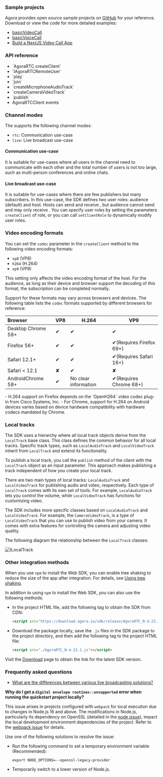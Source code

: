 <PlatformWrapper platform = "web">

### Sample projects

Agora provides open source sample projects on [GitHub](https://github.com/AgoraIO/API-Examples-Web) for your reference. Download or view the code for more detailed examples:

- [basicVideoCall](https://github.com/AgoraIO/API-Examples-Web/tree/main/src/example/basic/basicVideoCall)
- [basicVoiceCall](https://github.com/AgoraIO/API-Examples-Web/tree/main/src/example/basic/basicVoiceCall)
- [Build a NextJS Video Call App](https://www.agora.io/en/blog/build-a-next-js-video-call-app/)

### API reference
- <Link target="_blank" to="{{global.API_REF_WEB_ROOT}}/interfaces/iagorartc.html#createclient">`AgoraRTC.createClient`</Link>
- <Link target="_blank" to="{{global.API_REF_WEB_ROOT}}/interfaces/iagorartcremoteuser.html">`IAgoraRTCRemoteUser`</Link>
- <Link target="_blank" to="{{global.API_REF_WEB_ROOT}}/interfaces/iremoteaudiotrack.html#play">`play`</Link>
- <Link target="_blank" to="{{global.API_REF_WEB_ROOT}}/interfaces/iagorartcclient.html#join">`join`</Link>
- <Link target="_blank" to="{{global.API_REF_WEB_ROOT}}/interfaces/iagorartc.html#createmicrophoneaudiotrack">`createMicrophoneAudioTrack`</Link>
- <Link target="_blank" to="{{global.API_REF_WEB_ROOT}}/interfaces/iagorartc.html#createcameravideotrack">`createCameraVideoTrack`</Link>
- <Link target="_blank" to="{{global.API_REF_WEB_ROOT}}/interfaces/iagorartcclient.html#publish">`publish`</Link>
- <Link target="_blank" to="{{global.API_REF_WEB_ROOT}}/interfaces/iagorartcclient.html#event_channel_media_relay_event">AgoraRTCClient events</Link>

### Channel modes

The <Vpd k="SDK"/> supports the following channel modes: 

- `rtc`: Communication use-case
- `live`: Live broadcast use-case

#### Communication use-case

It is suitable for use-cases where all users in the channel need to communicate with each other and the total number of users is not too large, such as multi-person conferences and online chats.

#### Live broadcast use-case

It is suitable for use-cases where there are few publishers but many subscribers. In this use-case, the SDK defines two user roles: audience (default) and host. Hosts can send and receive <Vpd k="MEDIA" />, but audience cannot send and may only receive <Vpd k="MEDIA" />. You can specify user roles by setting the parameters `createClient` of role, or you can call `setClientRole` to dynamically modify user roles.

### Video encoding formats

You can set the `codec` parameter in the `createClient` method to the following video encoding formats:

- `vp8` (VP8)
- `h264` (H.264)
- `vp9` (VP9)

This setting only affects the video encoding format of the host. For the audience, as long as their device and browser support the decoding of this format, the subscription can be completed normally.

Support for these formats may vary across browsers and devices. The following table lists the `codec` formats supported by different browsers for reference:

| Browser             | VP8 | H.264        | VP9               |
|:---------------------|-----|---------------|-------------------|
| Desktop Chrome 58+ | ✔   | ✔             | ✔                 |
| Firefox 56+         | ✔   | ✔| ✔(Requires Firefox 69+) |
| Safari 12.1+        | ✔   | ✔             | ✔(Requires Safari 16+) |
| Safari < 12.1       | ✘   | ✔             | ✘                 |
| AndroidChrome 58+   | ✔   | No clear information | ✔(Requires Chrome 68+) |

<Admonition type="info" info="Hint">
- H.264 support on Firefox depends on the `OpenH264` video codec plug-in from Cisco Systems, Inc. 
- For Chrome, support for H.264 on Android devices varies based on device hardware compatibility with hardware codecs mandated by Chrome.
</Admonition>

### Local <Vpd k="MEDIA" /> tracks

The SDK uses a hierarchy where all local track objects derive from the `LocalTrack` base class. This class defines the common behavior for all local tracks. Specific track types, such as `LocalAudioTrack` and `LocalVideoTrack` inherit from `LocalTrack` and extend its functionality.

To publish a local track, you call the `publish` method of the client with the `LocalTrack` object as an input parameter. This approach makes publishing a track independent of how you create your local track.

There are two main types of local tracks: `LocalAudioTrack` and `LocalVideoTrack` for publishing audio and video, respectively. Each type of `LocalTrack` comes with its own set of tools. For example, `LocalAudioTrack` lets you control the volume, while `LocalVideoTrack` has functions for customizing video.

The SDK includes more specific classes based on `LocalAudioTrack` and `LocalVideoTrack`. For example, the `CameraVideoTrack`, is a type of `LocalVideoTrack` that you can use to publish video from your camera. It comes with extra features for controlling the camera and adjusting video quality.

The following diagram the relationship between the `LocalTrack` classes:

![ILocalTrack](/images/rtc-sdk/ILocalTrack-web.png)

### Other integration methods

When you use `npm` to install the Web SDK, you can enable tree shaking to reduce the size of the app after integration. For details, see [Using tree shaking](../best-practices/app-size-optimization#use-tree-shaking).

In addition to using `npm` to install the Web SDK, you can also use the following methods:

* In the project HTML file, add the following tag to obtain the SDK from CDN:

    ```html
    <script src="https://download.agora.io/sdk/release/AgoraRTC_N-4.23.1.js"></script>
    ```

* Download the <Vpd k="SDK"/> package locally, save the `.js` files in the SDK package to the project directory, and then add the following tag to the project HTML file:

    ```html
    <script src="./AgoraRTC_N-4.23.1.js"></script>
    ```

Visit the [Download](/sdks?platform=web) page to obtain the link for the latest SDK version.

### Frequently asked questions

* [What are the differences between various live broadcasting solutions?](/help/general-product-inquiry/streaming_difference)

**Why do I get a `digital envelope routines::unsupported` error when running the quickstart project locally?**

This issue arises in projects configured with `webpack` for local execution due to changes in Node.js 16 and above. The modifications in Node.js, particularly its dependency on OpenSSL (detailed in the [node issue](https://github.com/nodejs/node/issues/29817)), impact the local development environment dependencies of the project. Refer to the [webpack issue](https://github.com/webpack/webpack/issues/14532) for details. 

Use one of the following solutions to resolve the issue:

* Run the following command to set a temporary environment variable (Recommended):

    ```shell
    export NODE_OPTIONS=--openssl-legacy-provider
    ```

* Temporarily switch to a lower version of Node.js.

</PlatformWrapper>